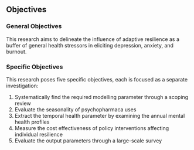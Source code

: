 ## Objectives

### General Objectives

This research aims to delineate the influence of adaptive resilience as a
buffer of general health stressors in eliciting depression, anxiety, and
burnout.

<!-- Comment:

The general objectives of this research is as a proof of concept regarding the
use of a general modelling framework using an agent-based model approach. The
general modelling framework will take any input in a form of a graph object,
which is rather flexible and extensible. Though the current analytic and
simulation capacity is rather narrow, but it shall highlight the importance of
model parameters in a dynamic system, represented as an evolving simulation.

-->

### Specific Objectives

This research poses five specific objectives, each is focused as a separate
investigation:

1. Systematically find the required modelling parameter through a scoping
   review
1. Evaluate the seasonality of psychopharmaca uses
1. Extract the temporal health parameter by examining the annual mental health
   profiles
1. Measure the cost effectiveness of policy interventions affecting individual
   resilience
1. Evaluate the output parameters through a large-scale survey

